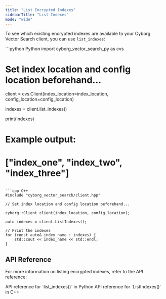 ```yaml
---
title: "List Encrypted Indexes"
sidebarTitle: "List Indexes"
mode: "wide"
---
```


To see which existing encrypted indexes are available to your Cyborg Vector Search client, you can use `list_indexes`:

<CodeGroup>
```python Python
import cyborg_vector_search_py as cvs

# Set index location and config location beforehand...

client = cvs.Client(index_location=index_location, config_location=config_location)

indexes = client.list_indexes()

print(indexes)
# Example output:
# ["index_one", "index_two", "index_three"]
```

```cpp C++
#include "cyborg_vector_search/client.hpp"

// Set index location and config location beforehand...

cyborg::Client client(index_location, config_location);

auto indexes = client.ListIndexes();

// Print the indexes
for (const auto& index_name : indexes) {
    std::cout << index_name << std::endl;
}
```
</CodeGroup>

## API Reference

For more information on listing encrypted indexes, refer to the API reference:

<CardGroup cols={2}>
    <Card title="Python API Reference" href="../../api-reference/python/client/list-indexes" icon="python">
        API reference for `list_indexes()` in Python
    </Card>
    <Card title="C++ API Reference" href="../../api-reference/cpp/client/list-indexes" icon="brackets-curly">
        API reference for `ListIndexes()` in C++
    </Card>
</CardGroup>